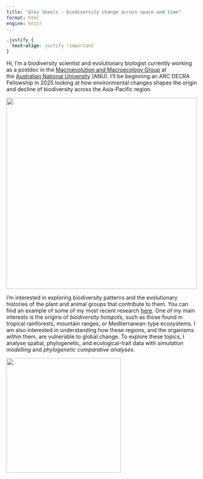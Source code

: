 ```yaml
---
title: "Alex Skeels - biodiversity change across space and time"
format: html
engine: knitr
---
```


```css
.justify {
  text-align: justify !important
}
```
::: {.justify}

Hi, I'm a biodiversity scientist and evolutionary biologist currently working as a postdoc in the [Macroevolution and Macroecology Group](http://www.macroevoeco.com/) at the [Australian National University](https://biology.anu.edu.au/research/divisions/ecology-and-evolution) (ANU). I'll be beginning an ARC DECRA Fellowship in 2025 looking at how environmental changes shapes the origin and decline of biodiversity across the Asia-Pacific region.


![](pictures/me2.jpg){width="500" fig-align="center"}


I'm interested in exploring biodiversity patterns and the evolutionary histories of the plant and animal groups that contribute to them. You can find an example of some of my most recent research [here](https://www.science.org/stoken/author-tokens/ST-1301/full). One of my main interests is the origins of *biodiversity hotspots*, such as those found in tropical rainforests, mountain ranges, or Mediterranean-type ecosystems. I am also interested in understanding how these regions, and the organisms within them, are vulnerable to global change. To explore these topics, I analyse spatial, phylogenetic, and ecological-trait data with *simulation modelling* and *phylogenetic* *comparative* *analyses*.

![](pictures/me3.jpg){width="300" fig-align="center"}
:::
